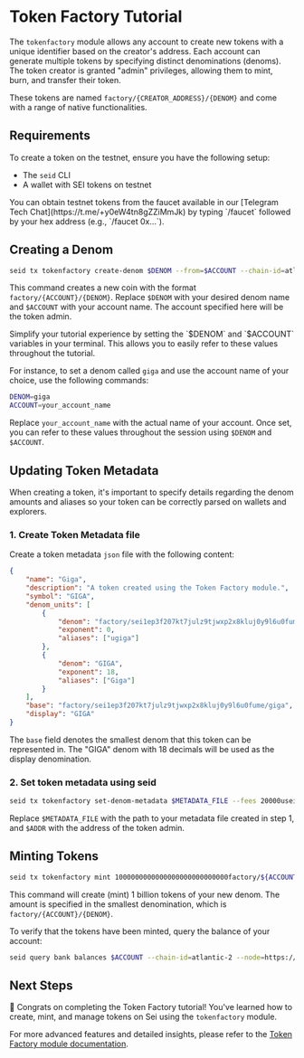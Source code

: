 
# Token Factory Tutorial

The `tokenfactory` module allows any account to create new tokens with a unique identifier based on the creator's address. Each account can generate multiple tokens by specifying distinct denominations (denoms). The token creator is granted "admin" privileges, allowing them to mint, burn, and transfer their token.

These tokens are named `factory/{CREATOR_ADDRESS}/{DENOM}` and come with a range of native functionalities.

## Requirements

To create a token on the testnet, ensure you have the following setup:

- The `seid` CLI
- A wallet with SEI tokens on testnet

<Callout type='info'>
	You can obtain testnet tokens from the faucet available in our [Telegram Tech Chat](https://t.me/+y0eW4tn8gZZiMmJk) by typing `/faucet` followed by your hex
	address (e.g., `/faucet 0x...`).
</Callout>

## Creating a Denom

```bash
seid tx tokenfactory create-denom $DENOM --from=$ACCOUNT --chain-id=atlantic-2 --node=https://rpc-testnet.sei-apis.com --broadcast-mode=block --fees=20000usei
```

This command creates a new coin with the format `factory/{ACCOUNT}/{DENOM}`. Replace `$DENOM` with your desired denom name and `$ACCOUNT` with your account name. The account specified here will be the token admin.

<Callout>
Simplify your tutorial experience by setting the `$DENOM` and `$ACCOUNT` variables in your terminal. This allows you to easily refer to these values throughout the tutorial.

For instance, to set a denom called `giga` and use the account name of your choice, use the following commands:

```bash code
DENOM=giga
ACCOUNT=your_account_name
```

Replace `your_account_name` with the actual name of your account. Once set, you can refer to these values throughout the session using `$DENOM` and `$ACCOUNT`.

</Callout>

## Updating Token Metadata

When creating a token, it's important to specify details regarding the denom amounts and aliases so your token can be correctly parsed on wallets and explorers.

### 1. Create Token Metadata file

Create a token metadata `json` file with the following content:

```json
{
	"name": "Giga",
	"description": "A token created using the Token Factory module.",
	"symbol": "GIGA",
	"denom_units": [
		{
			"denom": "factory/sei1ep3f207kt7julz9tjwxp2x8kluj0y9l6u0fume/giga",
			"exponent": 0,
			"aliases": ["ugiga"]
		},
		{
			"denom": "GIGA",
			"exponent": 18,
			"aliases": ["Giga"]
		}
	],
	"base": "factory/sei1ep3f207kt7julz9tjwxp2x8kluj0y9l6u0fume/giga",
	"display": "GIGA"
}
```

The `base` field denotes the smallest denom that this token can be represented in. The "GIGA" denom with 18 decimals will be used as the display denomination.

### 2. Set token metadata using seid

```sh
seid tx tokenfactory set-denom-metadata $METADATA_FILE --fees 20000usei -b block -y --from $ADDR
```

Replace `$METADATA_FILE` with the path to your metadata file created in step 1, and `$ADDR` with the address of the token admin.

## Minting Tokens

```bash
seid tx tokenfactory mint 1000000000000000000000000000factory/${ACCOUNT}/${DENOM} --from=$ACCOUNT --chain-id=atlantic-2 --node=https://rpc-testnet.sei-apis.com --broadcast-mode=block --fees=20000usei
```

This command will create (mint) 1 billion tokens of your new denom. The amount is specified in the smallest denomination, which is `factory/{ACCOUNT}/{DENOM}`.

To verify that the tokens have been minted, query the balance of your account:

```bash
seid query bank balances $ACCOUNT --chain-id=atlantic-2 --node=https://rpc-testnet.sei-apis.com
```

## Next Steps

🎉 Congrats on completing the Token Factory tutorial! You've learned how to create, mint, and manage tokens on Sei using the `tokenfactory` module.

For more advanced features and detailed insights, please refer to the [Token Factory module documentation](https://github.com/sei-protocol/sei-chain/tree/main/x/tokenfactory).
